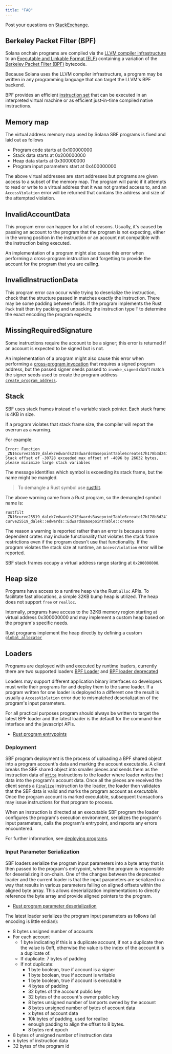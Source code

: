```yaml
---
title: "FAQ"
---
```


Post your questions on
[StackExchange](https://solana.stackexchange.com/questions/ask).

## Berkeley Packet Filter (BPF)

Solana onchain programs are compiled via the
[LLVM compiler infrastructure](https://llvm.org/) to an
[Executable and Linkable Format (ELF)](https://en.wikipedia.org/wiki/Executable_and_Linkable_Format)
containing a variation of the
[Berkeley Packet Filter (BPF)](https://en.wikipedia.org/wiki/Berkeley_Packet_Filter)
bytecode.

Because Solana uses the LLVM compiler infrastructure, a program may be written
in any programming language that can target the LLVM's BPF backend.

BPF provides an efficient
[instruction set](https://github.com/iovisor/bpf-docs/blob/master/eBPF.md) that
can be executed in an interpreted virtual machine or as efficient just-in-time
compiled native instructions.

## Memory map

The virtual address memory map used by Solana SBF programs is fixed and laid out
as follows

- Program code starts at 0x100000000
- Stack data starts at 0x200000000
- Heap data starts at 0x300000000
- Program input parameters start at 0x400000000

The above virtual addresses are start addresses but programs are given access to
a subset of the memory map. The program will panic if it attempts to read or
write to a virtual address that it was not granted access to, and an
`AccessViolation` error will be returned that contains the address and size of
the attempted violation.

## InvalidAccountData

This program error can happen for a lot of reasons. Usually, it's caused by
passing an account to the program that the program is not expecting, either in
the wrong position in the instruction or an account not compatible with the
instruction being executed.

An implementation of a program might also cause this error when performing a
cross-program instruction and forgetting to provide the account for the program
that you are calling.

## InvalidInstructionData

This program error can occur while trying to deserialize the instruction, check
that the structure passed in matches exactly the instruction. There may be some
padding between fields. If the program implements the Rust `Pack` trait then try
packing and unpacking the instruction type `T` to determine the exact encoding
the program expects.

## MissingRequiredSignature

Some instructions require the account to be a signer; this error is returned if
an account is expected to be signed but is not.

An implementation of a program might also cause this error when performing a
[cross-program invocation](/docs/core/cpi) that requires a signed program
address, but the passed signer seeds passed to `invoke_signed` don't match the
signer seeds used to create the program address
[`create_program_address`](/docs/core/pda#createprogramaddress).

## Stack

SBF uses stack frames instead of a variable stack pointer. Each stack frame is
4KB in size.

If a program violates that stack frame size, the compiler will report the
overrun as a warning.

For example:

```text
Error: Function _ZN16curve25519_dalek7edwards21EdwardsBasepointTable6create17h178b3d2411f7f082E Stack offset of -30728 exceeded max offset of -4096 by 26632 bytes, please minimize large stack variables
```

The message identifies which symbol is exceeding its stack frame, but the name
might be mangled.

> To demangle a Rust symbol use [rustfilt](https://github.com/luser/rustfilt).

The above warning came from a Rust program, so the demangled symbol name is:

```shell
rustfilt _ZN16curve25519_dalek7edwards21EdwardsBasepointTable6create17h178b3d2411f7f082E
curve25519_dalek::edwards::EdwardsBasepointTable::create
```

The reason a warning is reported rather than an error is because some dependent
crates may include functionality that violates the stack frame restrictions even
if the program doesn't use that functionality. If the program violates the stack
size at runtime, an `AccessViolation` error will be reported.

SBF stack frames occupy a virtual address range starting at `0x200000000`.

## Heap size

Programs have access to a runtime heap via the Rust `alloc` APIs. To facilitate
fast allocations, a simple 32KB bump heap is utilized. The heap does not support
`free` or `realloc`.

Internally, programs have access to the 32KB memory region starting at virtual
address 0x300000000 and may implement a custom heap based on the program's
specific needs.

Rust programs implement the heap directly by defining a custom
[`global_allocator`](https://github.com/solana-labs/solana/blob/d9b0fc0e3eec67dfe4a97d9298b15969b2804fab/sdk/program/src/entrypoint.rs#L72)

## Loaders

Programs are deployed with and executed by runtime loaders, currently there are
two supported loaders
[BPF Loader](https://github.com/solana-labs/solana/blob/7ddf10e602d2ed87a9e3737aa8c32f1db9f909d8/sdk/program/src/bpf_loader.rs#L17)
and
[BPF loader deprecated](https://github.com/solana-labs/solana/blob/7ddf10e602d2ed87a9e3737aa8c32f1db9f909d8/sdk/program/src/bpf_loader_deprecated.rs#L14)

Loaders may support different application binary interfaces so developers must
write their programs for and deploy them to the same loader. If a program
written for one loader is deployed to a different one the result is usually a
`AccessViolation` error due to mismatched deserialization of the program's input
parameters.

For all practical purposes program should always be written to target the latest
BPF loader and the latest loader is the default for the command-line interface
and the javascript APIs.

- [Rust program entrypoints](/docs/programs/lang-rust#program-entrypoint)

### Deployment

SBF program deployment is the process of uploading a BPF shared object into a
program account's data and marking the account executable. A client breaks the
SBF shared object into smaller pieces and sends them as the instruction data of
[`Write`](https://github.com/solana-labs/solana/blob/bc7133d7526a041d1aaee807b80922baa89b6f90/sdk/program/src/loader_instruction.rs#L13)
instructions to the loader where loader writes that data into the program's
account data. Once all the pieces are received the client sends a
[`Finalize`](https://github.com/solana-labs/solana/blob/bc7133d7526a041d1aaee807b80922baa89b6f90/sdk/program/src/loader_instruction.rs#L30)
instruction to the loader, the loader then validates that the SBF data is valid
and marks the program account as _executable_. Once the program account is
marked executable, subsequent transactions may issue instructions for that
program to process.

When an instruction is directed at an executable SBF program the loader
configures the program's execution environment, serializes the program's input
parameters, calls the program's entrypoint, and reports any errors encountered.

For further information, see [deploying programs](/docs/programs/deploying).

### Input Parameter Serialization

SBF loaders serialize the program input parameters into a byte array that is
then passed to the program's entrypoint, where the program is responsible for
deserializing it on-chain. One of the changes between the deprecated loader and
the current loader is that the input parameters are serialized in a way that
results in various parameters falling on aligned offsets within the aligned byte
array. This allows deserialization implementations to directly reference the
byte array and provide aligned pointers to the program.

- [Rust program parameter deserialization](/docs/programs/lang-rust#parameter-deserialization)

The latest loader serializes the program input parameters as follows (all
encoding is little endian):

- 8 bytes unsigned number of accounts
- For each account
  - 1 byte indicating if this is a duplicate account, if not a duplicate then
    the value is 0xff, otherwise the value is the index of the account it is a
    duplicate of.
  - If duplicate: 7 bytes of padding
  - If not duplicate:
    - 1 byte boolean, true if account is a signer
    - 1 byte boolean, true if account is writable
    - 1 byte boolean, true if account is executable
    - 4 bytes of padding
    - 32 bytes of the account public key
    - 32 bytes of the account's owner public key
    - 8 bytes unsigned number of lamports owned by the account
    - 8 bytes unsigned number of bytes of account data
    - x bytes of account data
    - 10k bytes of padding, used for realloc
    - enough padding to align the offset to 8 bytes.
    - 8 bytes rent epoch
- 8 bytes of unsigned number of instruction data
- x bytes of instruction data
- 32 bytes of the program id
